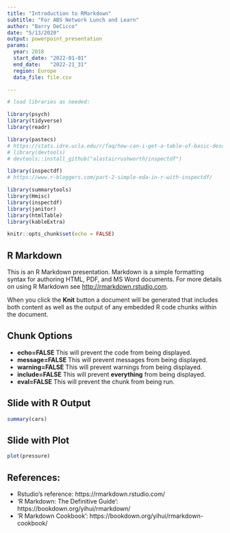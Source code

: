 ```yaml
---
title: "Introduction to RMarkdown"
subtitle: "For ABS Network Lunch and Learn" 
author: "Barry DeCicco"
date: "5/13/2020"
output: powerpoint_presentation
params:
  year: 2018
  start_date: "2022-01-01"
  end_date:   "2022-21_31"
  region: Europe
  data_file: file.csv

---
```


```r

# load libraries as needed:

library(psych)
library(tidyverse)
library(readr)

library(pastecs)
# https://stats.idre.ucla.edu/r/faq/how-can-i-get-a-table-of-basic-descriptive-statistics-for-my-variables/
# library(devtools)
# devtools::install_github("alastairrushworth/inspectdf")

library(inspectdf)   
# https://www.r-bloggers.com/part-2-simple-eda-in-r-with-inspectdf/

library(summarytools)
library(Hmisc)
library(inspectdf)
library(janitor)
library(htmlTable) 
library(kableExtra)


```

```r
knitr::opts_chunk$set(echo = FALSE)


```


## R Markdown

This is an R Markdown presentation. Markdown is a simple formatting syntax for authoring HTML, PDF, and MS Word documents. For more details on using R Markdown see <http://rmarkdown.rstudio.com>.

When you click the **Knit** button a document will be generated that includes both content as well as the output of any embedded R code chunks within the document.

## Chunk Options

- **echo=FALSE**     This will prevent the code from being displayed.
- **message=FALSE**  This will prevent messages from being displayed.
- **warning=FALSE**  This will prevent warnings from being displayed.
- **include=FALSE**  This will prevent **everything** from being displayed.
- **eval=FALSE**     This will prevent the chunk from being run.


## Slide with R Output

```r

summary(cars)
```

## Slide with Plot

```r
plot(pressure)
```

## References:

- Rstudio's reference:  https://rmarkdown.rstudio.com/
- 'R Markdown: The Definitive Guide': https://bookdown.org/yihui/rmarkdown/
- 'R Markdown Cookbook': https://bookdown.org/yihui/rmarkdown-cookbook/



